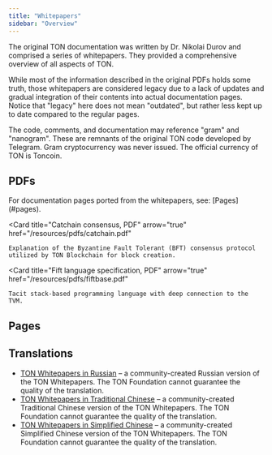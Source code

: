 ```yaml
---
title: "Whitepapers"
sidebar: "Overview"
---
```



The original TON documentation was written by Dr. Nikolai Durov and comprised a series of whitepapers. They provided a comprehensive overview of all aspects of TON.

While most of the information described in the original PDFs holds some truth, those whitepapers are considered legacy due to a lack of updates and gradual integration of their contents into actual documentation pages. Notice that "legacy" here does not mean "outdated", but rather less kept up to date compared to the regular pages.

<Aside>
  The code, comments, and documentation may reference "gram" and "nanogram". These are remnants of the original TON code developed by Telegram. Gram cryptocurrency was never issued. The official currency of TON is Toncoin.
</Aside>

<Columns cols={3}>
  <Card
    title="PDFs"
    href="#pdfs"
  />

  <Card
    title="Pages"
    href="#pages"
  />

  <Card
    title="Translations"
    href="#translations"
  />
</Columns>

## PDFs

<Aside>
  For documentation pages ported from the whitepapers, see: [Pages](#pages).
</Aside>

<Columns cols={1}>
  <Card
    title="The Open Network (TON), PDF"
    arrow
    href="/resources/pdfs/ton.pdf"
  />

  <Card
    title="TON Virtual Machine (TVM), PDF"
    arrow="true"
    href="/resources/pdfs/tvm.pdf"
  />

  <Card
    title="TON Blockchain, PDF"
    arrow="true"
    href="/resources/pdfs/tblkch.pdf"
  />

  <Card
    title="Catchain consensus, PDF"
    arrow="true"
    href="/resources/pdfs/catchain.pdf"
  >
    Explanation of the Byzantine Fault Tolerant (BFT) consensus protocol utilized by TON Blockchain for block creation.
  </Card>

  <Card
    title="Fift language specification, PDF"
    arrow="true"
    href="/resources/pdfs/fiftbase.pdf"
  >
    Tacit stack-based programming language with deep connection to the TVM.
  </Card>
</Columns>

## Pages

<Columns cols={2}>
  <Card
    title="The Open Network (TON)"
    arrow
    href="/ton/ton"
  />

  <Card
    title="TON Virtual Machine (TVM)"
    href="/ton/tvm"
  />

  <Card
    title="TON Blockchain"
    href="/ton/tblkch"
  />

  <Card
    title="Catchain consensus"
    href="/ton/catchain"
  />

  <Card
    title="Fift language specification"
    href="/language/fift/whitepaper"
  />
</Columns>

## Translations

- [TON Whitepapers in Russian](https://github.com/Korolyow/TON_docs_ru) – a community-created Russian version of the TON Whitepapers. The TON Foundation cannot guarantee the quality of the translation.
- [TON Whitepapers in Traditional Chinese](https://github.com/awesome-doge/TON_Paper/blob/main/zh_ton.pdf) – a community-created Traditional Chinese version of the TON Whitepapers. The TON Foundation cannot guarantee the quality of the translation.
- [TON Whitepapers in Simplified Chinese](https://github.com/kojhliang/Ton_White_Paper_SC/blob/main/Ton%E5%8C%BA%E5%9D%97%E9%93%BE%E7%99%BD%E7%9A%AE%E4%B9%A6_%E7%AE%80%E4%BD%93%E4%B8%AD%E6%96%87%E7%89%88.pdf) – a community-created Simplified Chinese version of the TON Whitepapers. The TON Foundation cannot guarantee the quality of the translation.

